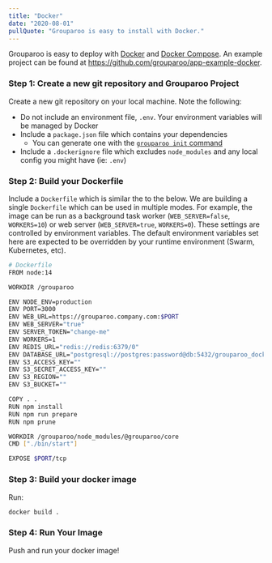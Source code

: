 ```yaml
---
title: "Docker"
date: "2020-08-01"
pullQuote: "Grouparoo is easy to install with Docker."
---
```


Grouparoo is easy to deploy with [Docker](https://www.docker.com/) and [Docker Compose](https://docs.docker.com/compose/). An example project can be found at https://github.com/grouparoo/app-example-docker.

### Step 1: Create a new git repository and Grouparoo Project

Create a new git repository on your local machine. Note the following:

- Do not include an environment file, `.env`. Your environment variables will be managed by Docker
- Include a `package.json` file which contains your dependencies
  - You can generate one with the [`grouparoo init` command](/docs/cli/setup)
- Include a `.dockerignore` file which excludes `node_modules` and any local config you might have (ie: `.env`)

### Step 2: Build your Dockerfile

Include a `Dockerfile` which is similar the to the below. We are building a single `Dockerfile` which can be used in multiple modes. For example, the image can be run as a background task worker (`WEB_SERVER=false`, `WORKERS=10`) or web server (`WEB_SERVER=true`, `WORKERS=0`). These settings are controlled by environment variables. The default environment variables set here are expected to be overridden by your runtime environment (Swarm, Kubernetes, etc).

```bash
# Dockerfile
FROM node:14

WORKDIR /grouparoo

ENV NODE_ENV=production
ENV PORT=3000
ENV WEB_URL=https://grouparoo.company.com:$PORT
ENV WEB_SERVER="true"
ENV SERVER_TOKEN="change-me"
ENV WORKERS=1
ENV REDIS_URL="redis://redis:6379/0"
ENV DATABASE_URL="postgresql://postgres:password@db:5432/grouparoo_docker"
ENV S3_ACCESS_KEY=""
ENV S3_SECRET_ACCESS_KEY=""
ENV S3_REGION=""
ENV S3_BUCKET=""

COPY . .
RUN npm install
RUN npm run prepare
RUN npm prune

WORKDIR /grouparoo/node_modules/@grouparoo/core
CMD ["./bin/start"]

EXPOSE $PORT/tcp
```

### Step 3: Build your docker image

Run:

```bash
docker build .
```

### Step 4: Run Your Image

Push and run your docker image!
